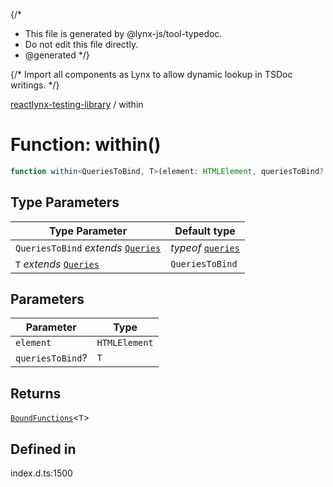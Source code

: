 {/*
* This file is generated by @lynx-js/tool-typedoc.
* Do not edit this file directly.
* @generated
*/}

{/* Import all components as Lynx to allow dynamic lookup in TSDoc writings. */}


[reactlynx-testing-library](/api/reactlynx-testing-library/index.mdx) / within

# Function: within()

```ts
function within<QueriesToBind, T>(element: HTMLElement, queriesToBind?: T): BoundFunctions<T>
```

## Type Parameters

| Type Parameter | Default type |
| ------ | ------ |
| `QueriesToBind` *extends* [`Queries`](/api/reactlynx-testing-library/Interface.Queries.mdx) | *typeof* [`queries`](/api/reactlynx-testing-library/Namespace.queries.mdx) |
| `T` *extends* [`Queries`](/api/reactlynx-testing-library/Interface.Queries.mdx) | `QueriesToBind` |

## Parameters

| Parameter | Type |
| ------ | ------ |
| `element` | `HTMLElement` |
| `queriesToBind`? | `T` |

## Returns

[`BoundFunctions`](/api/reactlynx-testing-library/TypeAlias.BoundFunctions.mdx)\<`T`\>

## Defined in

index.d.ts:1500
